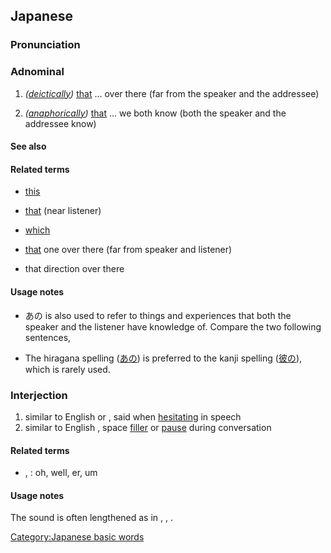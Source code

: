 ==Japanese==

===Pronunciation===
{{ja-pron|acc=h}}

===Adnominal===
{{ja-pos|adnominal}}

# {{ja-def|彼の}} ''([[deictically]])'' [[that]] ... over there (far from the speaker and the addressee)
#: {{ja-usex|'''あの'''車は緑です。|'''あの''' くるま は みどり です。|'''That''' car '''over there''' is green.}}
# {{ja-def|彼の}} ''([[anaphorically]])'' [[that]] ... we both know (both the speaker and the addressee know)

====See also====
{{Japanese demonstratives}}

====Related terms====
* {{ja-r|この}} [[this]]
* {{ja-r|その}} [[that]] (near listener)
* {{ja-r|どの}} [[which]]
* {{ja-r|あれ}} [[that]] one over there (far from speaker and listener)
* {{ja-r|あそこ}} that direction over there

====Usage notes====
* あの is also used to refer to things and experiences that both the speaker and the listener have knowledge of. Compare the two following sentences,
*: {{ja-usex|'''あの'''本はやすいですか？|'''あの''' ほん は やすい です か？|Is that book (over there, which you and I can see) cheap?}}
*: {{ja-usex|'''その'''本はやすいですか？|'''その''' ほん は やすい です か？|Is that book (I'm pointing to/near you/of yours) cheap? / Is that book which you (have/saw/were talking about) cheap?}}
* The hiragana spelling ([[あの]]) is preferred to the kanji spelling ([[彼の]]), which is rarely used.

===Interjection===
{{ja-pos|interjection}}

# similar to English {{m|en|er}} or {{m|en|umm}}, said when [[hesitating]] in speech
# similar to English {{m|en|uh}}, space [[filler]] or [[pause]] during conversation
#: {{ja-usex|'''あの'''…そうですね、…|'''あの'''…そう です ね、…|'''um'''... well, yes,...}}

====Related terms====
* {{ja-l|ええと}}, {{ja-r|えーと}}: oh, well, er, um

====Usage notes====
The {{ja-r|の}} sound is often lengthened as in {{ja-l|あのう}}, {{ja-l|あのぉ}}, {{ja-r|あのー}}.

[[Category:Japanese basic words]]